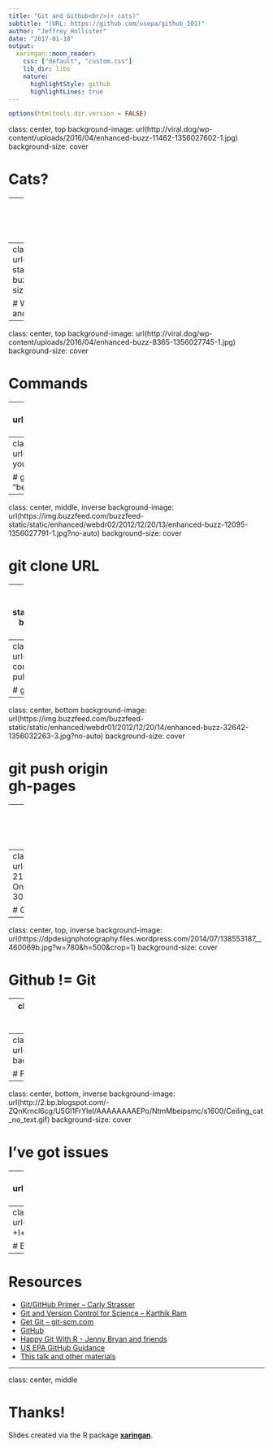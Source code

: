 ```yaml
---
title: "Git and Github<br/>(+ cats)"
subtitle: "(URL: https://github.com/usepa/github_101)"
author: "Jeffrey Hollister"
date: "2017-01-18"
output:
  xaringan::moon_reader:
    css: ["default", "custom.css"]
    lib_dir: libs
    nature:
      highlightStyle: github
      highlightLines: true
---
```

```r
options(htmltools.dir.version = FALSE)
```
class: center, top
background-image: url(http://viral.dog/wp-content/uploads/2016/04/enhanced-buzz-11462-1356027602-1.jpg)
background-size: cover

# Cats?

---
class: center, top
background-image: url(http://viral.dog/wp-content/uploads/2016/04/enhanced-buzz-15967-1356031234-2.jpg)
background-size: cover

# Git?

---
class: center, middle, inverse
background-image: url(https://img.buzzfeed.com/buzzfeed-static/static/enhanced/webdr02/2012/12/20/14/enhanced-buzz-19085-1356032871-1.jpg?no-auto)
background-size: cover

# Who Created it <br/> and Why?

---
class: center, top
background-image: url(http://viral.dog/wp-content/uploads/2016/04/enhanced-buzz-8365-1356027745-1.jpg)
background-size: cover

# Commands

---
class: center, middle
background-image: url(https://catmacros.files.wordpress.com/2009/12/star_wars_solo_wookie.jpg)
background-size: cover

# git add filename.txt

---
class: center, middle, inverse
background-image: url(https://ilovefunnyanimalpics.files.wordpress.com/2010/01/funny-pictures-your-lolcat-is-fresh-and-individually-packaged1.jpg)
background-size: cover

# git commit -m <br/> "becuase cat"

---
class: center, middle, inverse
background-image: url(https://img.buzzfeed.com/buzzfeed-static/static/enhanced/webdr02/2012/12/20/13/enhanced-buzz-12095-1356027791-1.jpg?no-auto)
background-size: cover

# git clone URL

---
class: center, middle, inverse
background-image: url(https://img.buzzfeed.com/buzzfeed-static/static/enhanced/webdr01/2012/12/20/14/enhanced-buzz-32499-1356032591-2.jpg?no-auto)
background-size: cover

# git remote -v

---
class: center, bottom, inverse
background-image: url(http://www.lolriot.com/wp-content/uploads/2012/12/Funny-cat-Long-story-just-pull.jpg)
background-size: cover

# git pull origin master

---
class: center, bottom
background-image: url(https://img.buzzfeed.com/buzzfeed-static/static/enhanced/webdr01/2012/12/20/14/enhanced-buzz-32642-1356032263-3.jpg?no-auto)
background-size: cover

# git push origin <br/> gh-pages

---
class: center, bottom
background-image: url(http://www.bordobello.com/wp-content/uploads/2013/05/beer-cat-15.jpg)
background-size: cover

# git checkout master

---
class: center, top
background-image: url(https://mlpforums.com/uploads/post_images/img-2119310-1-Twitter-s-Original-Logo-Designer-Only-Made-3-from-It-2.jpg)
background-size: 300px
backgroun-position: 50% 50%

# GitHub?

---
class: center, top, inverse
background-image: url(https://dpdesignphotography.files.wordpress.com/2014/07/138553187__460069b.jpg?w=780&h=500&crop=1)
background-size: cover

# Github != Git

---
class: center, top
background-image: url(https://img.buzzfeed.com/buzzfeed-static/static/enhanced/webdr02/2012/12/20/13/enhanced-buzz-12112-1356027908-2.jpg?no-auto)
background-size: cover

# Fork it

---
class: center, middle
background-image: url(http://i4.photobucket.com/albums/y146/Imagewerx/download_zpsdad2a9fb.jpg)
background-size: cover

# Pull Requests

---
class: center, bottom, inverse
background-image: url(http://2.bp.blogspot.com/-ZQnKrncl6cg/U5Gl1FrYleI/AAAAAAAAEPo/NtmMbeipsmc/s1600/Ceiling_cat_no_text.gif)
background-size: cover

# I've got issues

---
class: center, middle, inverse
background-image: url(https://iamkio.files.wordpress.com/2011/03/lolcat-dog-war.jpg?w=590)
background-size: cover

# Open Collaboration

---
class: center, middle
background-image: url(http://images.cryhavok.org/d/5105-1/LOLcat+-+I+can+see+no+way.jpg)
background-size: cover

# EPA?

---

# Resources

- [Git/GitHub Primer – Carly Strasser](http://datapub.cdlib.org/2014/05/05/github-a-primer-for-researchers/)
- [Git and Version Control for Science – Karthik Ram](http://www.scfbm.org/content/8/1/7)
- [Get Git – git-scm.com](http://git-scm.com/)
- [GitHub](https://github.com/)
- [Happy Git With R - Jenny Bryan and friends](http://happygitwithr.com/)
- [US EPA GitHub Guidance](https://www.epa.gov/webguide/github-guidance)
- [This talk and other materials](https://github.com/usepa/github_101)

---
class: center, middle

# Thanks!

Slides created via the R package [**xaringan**](https://github.com/yihui/xaringan).


